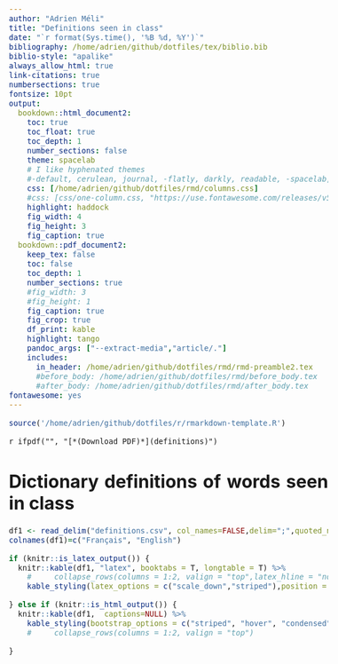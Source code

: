 ```yaml
---
author: "Adrien Méli"
title: "Definitions seen in class"
date: "`r format(Sys.time(), '%B %d, %Y')`"
bibliography: /home/adrien/github/dotfiles/tex/biblio.bib
biblio-style: "apalike"
always_allow_html: true
link-citations: true
numbersections: true
fontsize: 10pt
output:
  bookdown::html_document2:
    toc: true
    toc_float: true
    toc_depth: 1
    number_sections: false
    theme: spacelab
    # I like hyphenated themes
    #-default, cerulean, journal, -flatly, darkly, readable, -spacelab, united, -cosmo, lumen, paper, -sandstone, simplex, and -yeti
    css: [/home/adrien/github/dotfiles/rmd/columns.css]
    #css: [css/one-column.css, "https://use.fontawesome.com/releases/v5.7.2/css/all.css"]
    highlight: haddock
    fig_width: 4
    fig_height: 3
    fig_caption: true
  bookdown::pdf_document2:
    keep_tex: false
    toc: false
    toc_depth: 1
    number_sections: true
    #fig_width: 3
    #fig_height: 1
    fig_caption: true
    fig_crop: true
    df_print: kable
    highlight: tango
    pandoc_args: ["--extract-media","article/."]
    includes:
      in_header: /home/adrien/github/dotfiles/rmd/rmd-preamble2.tex
      #before_body: /home/adrien/github/dotfiles/rmd/before_body.tex
      #after_body: /home/adrien/github/dotfiles/rmd/after_body.tex
fontawesome: yes
---
```


<style>
body {
text-align: justify;
font-size: 16px;
}
</style>


```r
source('/home/adrien/github/dotfiles/r/rmarkdown-template.R')

```


`r ifpdf("", "[*(Download PDF)*](definitions)")`




# Dictionary definitions of words seen in class

```r

df1 <- read_delim("definitions.csv", col_names=FALSE,delim=";",quoted_na=FALSE,na=character())
colnames(df1)=c("Français", "English")

if (knitr::is_latex_output()) {
  knitr::kable(df1, "latex", booktabs = T, longtable = T) %>%
    #     collapse_rows(columns = 1:2, valign = "top",latex_hline = "none") %>%
    kable_styling(latex_options = c("scale_down","striped"),position = "center")

} else if (knitr::is_html_output()) {
  knitr::kable(df1,  captions=NULL) %>%
    kable_styling(bootstrap_options = c("striped", "hover", "condensed", "responsive"))
    #     collapse_rows(columns = 1:2, valign = "top")

} 
```

